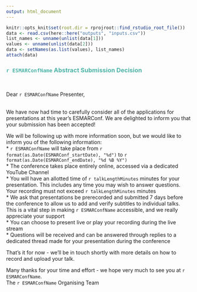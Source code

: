 ```yaml
---
output: html_document
---
```

``` r
knitr::opts_knit$set(root.dir = rprojroot::find_rstudio_root_file())
data <- read.csv(here::here("outputs", "inputs.csv"))
list_names <- unname(unlist(data[1]))
values <- unname(unlist(data[2]))
data <- setNames(as.list(values), list_names)
attach(data)
```
### <span style="color: #4fb4a8;">`r ESMARConfName` Abstract Submission Decision</span>  
<br>

Dear `r ESMARConfName` Presenter,  
<br>

We have now had time to carefully consider all of the applications for presentations at this year's ESMARConf. We are delighted to inform you that your submission has been accepted!  

We will be following up with more information soon, but we would like to inform you of the following information:  
* `r ESMARConfName` will take place from `r format(as.Date(ESMARConf_startDate), "%d")` to `r format(as.Date(ESMARConf_endDate), "%d %B %Y")`  
* The conference takes place entirely online, accessed via a dedicated YouTube Channel  
* You will have an allotted time of `r talkLengthMinutes` minutes for your presentation. This includes any time you may wish to answer questions. Your recording must not exceed `r talkLengthMinutes` minutes  
* We ask that presentations be prerecorded and submitted 7 days before the conference to allow us to add and verify subtitles to individual talks. This is a vital step in making `r ESMARConfName` accessible, and we really appreciate your support  
* You can choose to present live or play your recording during the live stream  
* Questions will be received and can be answered through replies to a dedicated thread made for your presentation during the conference  

That's it for now - we'll be in touch shortly with more details on how to record and upload your talk.  

Many thanks for your time and effort - we hope very much to see you at `r ESMARConfName`.  
The `r ESMARConfName` Organising Team